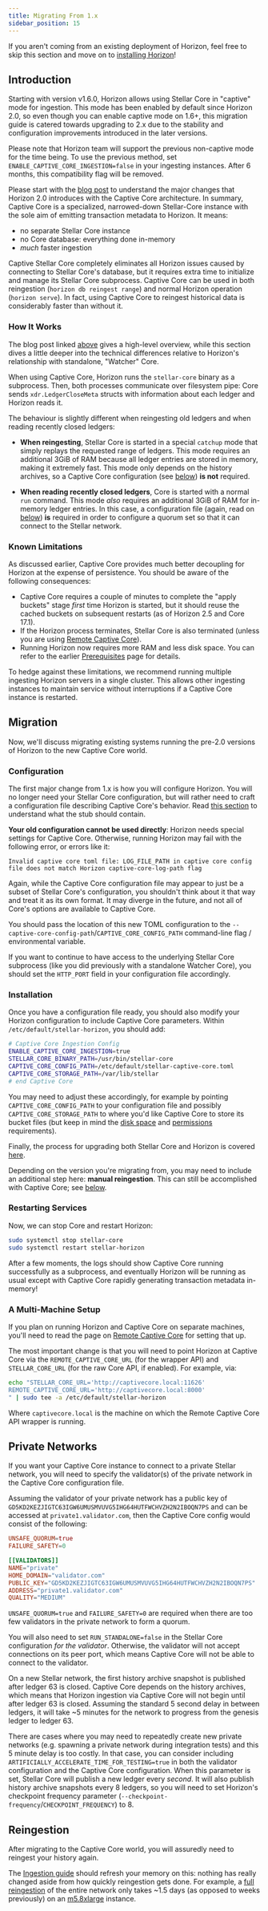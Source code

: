 ```yaml
---
title: Migrating From 1.x
sidebar_position: 15
---
```



<Alert>

If you aren't coming from an existing deployment of Horizon, feel free to skip this section and move on to [installing Horizon](./installing.mdx)!

</Alert>

## Introduction

Starting with version v1.6.0, Horizon allows using Stellar Core in "captive" mode for ingestion. This mode has been enabled by default since Horizon 2.0, so even though you can enable captive mode on 1.6+, this migration guide is catered towards upgrading to 2.x due to the stability and configuration improvements introduced in the later versions.

<Alert>

Please note that Horizon team will support the previous non-captive mode for the time being. To use the previous method, set `ENABLE_CAPTIVE_CORE_INGESTION=false` in your ingesting instances. After 6 months, this compatibility flag will be removed.

</Alert>

Please start with the [blog post](https://www.stellar.org/developers-blog/a-new-sun-on-the-horizon) to understand the major changes that Horizon 2.0 introduces with the Captive Core architecture. In summary, Captive Core is a specialized, narrowed-down Stellar-Core instance with the sole aim of emitting transaction metadata to Horizon. It means:

- no separate Stellar Core instance
- no Core database: everything done in-memory
- _much_ faster ingestion

Captive Stellar Core completely eliminates all Horizon issues caused by connecting to Stellar Core's database, but it requires extra time to initialize and manage its Stellar Core subprocess. Captive Core can be used in both reingestion (`horizon db reingest range`) and normal Horizon operation (`horizon serve`). In fact, using Captive Core to reingest historical data is considerably faster than without it.

### How It Works

The blog post linked [above](#introduction) gives a high-level overview, while this section dives a little deeper into the technical differences relative to Horizon's relationship with standalone, "Watcher" Core.

When using Captive Core, Horizon runs the `stellar-core` binary as a subprocess. Then, both processes communicate over filesystem pipe: Core sends `xdr.LedgerCloseMeta` structs with information about each ledger and Horizon reads it.

The behaviour is slightly different when reingesting old ledgers and when reading recently closed ledgers:

- **When reingesting**, Stellar Core is started in a special `catchup` mode that simply replays the requested range of ledgers. This mode requires an additional 3GiB of RAM because all ledger entries are stored in memory, making it extremely fast. This mode only depends on the history archives, so a Captive Core configuration (see [below](#configuration)) **is not** required.

- **When reading recently closed ledgers**, Core is started with a normal `run` command. This mode _also_ requires an additional 3GiB of RAM for in-memory ledger entries. In this case, a configuration file (again, read on [below](#configuration)) **is** required in order to configure a quorum set so that it can connect to the Stellar network.

### Known Limitations

As discussed earlier, Captive Core provides much better decoupling for Horizon at the expense of persistence. You should be aware of the following consequences:

- Captive Core requires a couple of minutes to complete the "apply buckets" stage _first_ time Horizon is started, but it should reuse the cached buckets on subsequent restarts (as of Horizon 2.5 and Core 17.1).
- If the Horizon process terminates, Stellar Core is also terminated (unless you are using [Remote Captive Core](./remote-core.mdx)).
- Running Horizon now requires more RAM and less disk space. You can refer to the earlier [Prerequisites](./prerequisites.mdx) page for details.

To hedge against these limitations, we recommend running multiple ingesting Horizon servers in a single cluster. This allows other ingesting instances to maintain service without interruptions if a Captive Core instance is restarted.

## Migration

Now, we'll discuss migrating existing systems running the pre-2.0 versions of Horizon to the new Captive Core world.

### Configuration

The first major change from 1.x is how you will configure Horizon. You will no longer need your Stellar Core configuration, but will rather need to craft a configuration file describing Captive Core's behavior. Read [this section](./configuring.mdx#configuring-captive-core) to understand what the stub should contain.

**Your old configuration cannot be used directly**: Horizon needs special settings for Captive Core. Otherwise, running Horizon may fail with the following error, or errors like it:

<CodeExample>

```
Invalid captive core toml file: LOG_FILE_PATH in captive core config file does not match Horizon captive-core-log-path flag
```

</CodeExample>

Again, while the Captive Core configuration file may appear to just be a subset of Stellar Core's configuration, you shouldn't think about it that way and treat it as its own format. It may diverge in the future, and not all of Core's options are available to Captive Core.

You should pass the location of this new TOML configuration to the `--captive-core-config-path`/`CAPTIVE_CORE_CONFIG_PATH` command-line flag / environmental variable.

If you want to continue to have access to the underlying Stellar Core subprocess (like you did previously with a standalone Watcher Core), you should set the `HTTP_PORT` field in your configuration file accordingly.

### Installation

Once you have a configuration file ready, you should also modify your Horizon configuration to include Captive Core parameters. Within `/etc/default/stellar-horizon`, you should add:

<CodeExample>

```bash
# Captive Core Ingestion Config
ENABLE_CAPTIVE_CORE_INGESTION=true
STELLAR_CORE_BINARY_PATH=/usr/bin/stellar-core
CAPTIVE_CORE_CONFIG_PATH=/etc/default/stellar-captive-core.toml
CAPTIVE_CORE_STORAGE_PATH=/var/lib/stellar
# end Captive Core
```

</CodeExample>

You may need to adjust these accordingly, for example by pointing `CAPTIVE_CORE_CONFIG_PATH` to your configuration file and possibly `CAPTIVE_CORE_STORAGE_PATH` to where you'd like Captive Core to store its bucket files (but keep in mind the [disk space](./prerequisites.mdx) and [permissions](./configuring.mdx#package-manager-installation) requirements).

Finally, the process for upgrading both Stellar Core and Horizon is covered [here](https://github.com/stellar/packages/blob/master/docs/upgrading.md#upgrading).

<Alert>

Depending on the version you're migrating from, you may need to include an additional step here: **manual reingestion**. This can still be accomplished with Captive Core; see [below](#reingestion).

</Alert>

### Restarting Services

Now, we can stop Core and restart Horizon:

<CodeExample>

```bash
sudo systemctl stop stellar-core
sudo systemctl restart stellar-horizon
```

</CodeExample>

After a few moments, the logs should show Captive Core running successfully as a subprocess, and eventually Horizon will be running as usual except with Captive Core rapidly generating transaction metadata in-memory!

### A Multi-Machine Setup

If you plan on running Horizon and Captive Core on separate machines, you'll need to read the page on [Remote Captive Core](./remote-core.mdx) for setting that up.

The most important change is that you will need to point Horizon at Captive Core via the `REMOTE_CAPTIVE_CORE_URL` (for the wrapper API) and `STELLAR_CORE_URL` (for the raw Core API, if enabled). For example, via:

<CodeExample>

```bash
echo "STELLAR_CORE_URL='http://captivecore.local:11626'
REMOTE_CAPTIVE_CORE_URL='http://captivecore.local:8000'
" | sudo tee -a /etc/default/stellar-horizon
```

</CodeExample>

Where `captivecore.local` is the machine on which the Remote Captive Core API wrapper is running.

## Private Networks

If you want your Captive Core instance to connect to a private Stellar network, you will need to specify the validator(s) of the private network in the Captive Core configuration file.

Assuming the validator of your private network has a public key of `GD5KD2KEZJIGTC63IGW6UMUSMVUVG5IHG64HUTFWCHVZH2N2IBOQN7PS` and can be accessed at `private1.validator.com`, then the Captive Core config would consist of the following:

<CodeExample>

```toml
UNSAFE_QUORUM=true
FAILURE_SAFETY=0

[[VALIDATORS]]
NAME="private"
HOME_DOMAIN="validator.com"
PUBLIC_KEY="GD5KD2KEZJIGTC63IGW6UMUSMVUVG5IHG64HUTFWCHVZH2N2IBOQN7PS"
ADDRESS="private1.validator.com"
QUALITY="MEDIUM"
```

</CodeExample>

`UNSAFE_QUORUM=true` and `FAILURE_SAFETY=0` are required when there are too few validators in the private network to form a quorum.

You will also need to set `RUN_STANDALONE=false` in the Stellar Core configuration _for the validator_. Otherwise, the validator will not accept connections on its peer port, which means Captive Core will not be able to connect to the validator.

On a new Stellar network, the first history archive snapshot is published after ledger 63 is closed. Captive Core depends on the history archives, which means that Horizon ingestion via Captive Core will not begin until after ledger 63 is closed. Assuming the standard 5 second delay in between ledgers, it will take ~5 minutes for the network to progress from the genesis ledger to ledger 63.

There are cases where you may need to repeatedly create new private networks (e.g. spawning a private network during integration tests) and this 5 minute delay is too costly. In that case, you can consider including `ARTIFICIALLY_ACCELERATE_TIME_FOR_TESTING=true` in both the validator configuration and the Captive Core configuration. When this parameter is set, Stellar Core will publish a new ledger every _second_. It will also publish history archive snapshots every 8 ledgers, so you will need to set Horizon's checkpoint frequency parameter (`--checkpoint-frequency`/`CHECKPOINT_FREQUENCY`) to 8.

## Reingestion

After migrating to the Captive Core world, you will assuredly need to reingest your history again.

The [Ingestion guide](./ingestion.mdx#reingestion) should refresh your memory on this: nothing has really changed aside from how quickly reingestion gets done. For example, a [full reingestion](#using-captive-core-to-reingest-the-full-public-network-history) of the entire network only takes ~1.5 days (as opposed to weeks previously) on an [m5.8xlarge](https://aws.amazon.com/ec2/pricing/on-demand/) instance.
